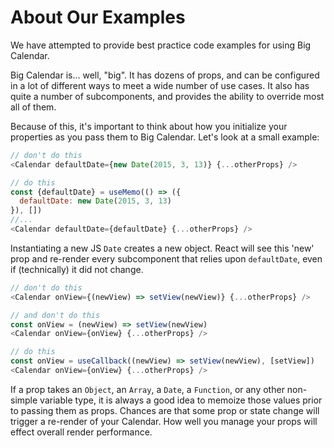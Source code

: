 
<Meta title="About Our Examples" />

# About Our Examples

We have attempted to provide best practice code examples for using Big Calendar.

Big Calendar is... well, "big". It has dozens of props, and can be configured in a lot of different ways to meet a wide number of use cases. It also has quite a number of subcomponents, and provides the ability to override most all of them.

Because of this, it's important to think about how you initialize your properties as you pass them to Big Calendar. Let's look at a small example:

```js
// don't do this
<Calendar defaultDate={new Date(2015, 3, 13)} {...otherProps} />
```

```js
// do this
const {defaultDate} = useMemo(() => ({
  defaultDate: new Date(2015, 3, 13)
}), [])
//...
<Calendar defaultDate={defaultDate} {...otherProps} />
```

Instantiating a new JS `Date` creates a new object. React will see this 'new' prop and re-render every subcomponent that relies upon `defaultDate`, even if (technically) it did not change.

```js
// don't do this
<Calendar onView={(newView) => setView(newView)} {...otherProps} />
```

```js
// and don't do this
const onView = (newView) => setView(newView)
<Calendar onView={onView} {...otherProps} />
```

```js
// do this
const onView = useCallback((newView) => setView(newView), [setView])
<Calendar onView={onView} {...otherProps} />
```

If a prop takes an `Object`, an `Array`, a `Date`, a `Function`, or any other non-simple variable type, it is always a good idea to memoize those values prior to passing them as props. Chances are that some prop or state change will trigger a re-render of your Calendar. How well you manage your props will effect overall render performance.
